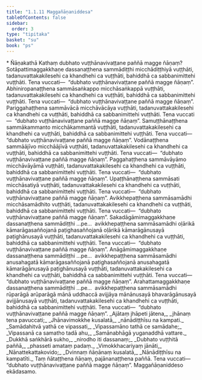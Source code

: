 ```yaml
---
title: "1.1.11 Maggañāṇaniddesa"
tableOfContents: false
sidebar:
  order: 3
type: "tipitaka"
basket: "su"
book: "ps"
---
```



<DynamicBreadcrumb />

<Paragraph type="center" book="ps">
* Ñāṇakathā
</Paragraph>


<Division number="61" book="ps">

<Paragraph number="433" book="ps">
Kathaṃ dubhato vuṭṭhānavivaṭṭane paññā magge ñāṇaṃ? Sotāpattimaggakkhaṇe dassanaṭṭhena sammādiṭṭhi micchādiṭṭhiyā vuṭṭhāti, tadanuvattakakilesehi ca khandhehi ca vuṭṭhāti, bahiddhā ca sabbanimittehi vuṭṭhāti. Tena vuccati—  “dubhato vuṭṭhānavivaṭṭane paññā magge ñāṇaṃ”. Abhiniropanaṭṭhena sammāsaṅkappo micchāsaṅkappā vuṭṭhāti, tadanuvattakakilesehi ca khandhehi ca vuṭṭhāti, bahiddhā ca sabbanimittehi vuṭṭhāti. Tena vuccati—  “dubhato vuṭṭhānavivaṭṭane paññā magge ñāṇaṃ”.
</Paragraph>

<Paragraph number="434" book="ps">
Pariggahaṭṭhena sammāvācā micchāvācāya vuṭṭhāti, tadanuvattakakilesehi ca khandhehi ca vuṭṭhāti, bahiddhā ca sabbanimittehi vuṭṭhāti. Tena vuccati—  “dubhato vuṭṭhānavivaṭṭane paññā magge ñāṇaṃ”.
</Paragraph>

<Paragraph number="435" book="ps">
Samuṭṭhānaṭṭhena sammākammanto micchākammantā vuṭṭhāti, tadanuvattakakilesehi ca khandhehi ca vuṭṭhāti, bahiddhā ca sabbanimittehi vuṭṭhāti. Tena vuccati—  “dubhato vuṭṭhānavivaṭṭane paññā magge ñāṇaṃ”.
</Paragraph>

<Paragraph number="436" book="ps">
Vodānaṭṭhena sammāājīvo micchāājīvā vuṭṭhāti, tadanuvattakakilesehi ca khandhehi ca vuṭṭhāti, bahiddhā ca sabbanimittehi vuṭṭhāti. Tena vuccati—  “dubhato vuṭṭhānavivaṭṭane paññā magge ñāṇaṃ”.
</Paragraph>

<Paragraph number="437" book="ps">
Paggahaṭṭhena sammāvāyāmo micchāvāyāmā vuṭṭhāti, tadanuvattakakilesehi ca khandhehi ca vuṭṭhāti, bahiddhā ca sabbanimittehi vuṭṭhāti. Tena vuccati—  “dubhato vuṭṭhānavivaṭṭane paññā magge ñāṇaṃ”.
</Paragraph>

<Paragraph number="438" book="ps">
Upaṭṭhānaṭṭhena sammāsati micchāsatiyā vuṭṭhāti, tadanuvattakakilesehi ca khandhehi ca vuṭṭhāti, bahiddhā ca sabbanimittehi vuṭṭhāti. Tena vuccati—  “dubhato vuṭṭhānavivaṭṭane paññā magge ñāṇaṃ”.
</Paragraph>

<Paragraph number="439" book="ps">
Avikkhepaṭṭhena sammāsamādhi micchāsamādhito vuṭṭhāti, tadanuvattakakilesehi ca khandhehi ca vuṭṭhāti, bahiddhā ca sabbanimittehi vuṭṭhāti. Tena vuccati—  “dubhato vuṭṭhānavivaṭṭane paññā magge ñāṇaṃ”.
</Paragraph>

<Paragraph number="440" book="ps">
Sakadāgāmimaggakkhaṇe dassanaṭṭhena sammādiṭṭhi …pe…  avikkhepaṭṭhena sammāsamādhi oḷārikā kāmarāgasaññojanā paṭighasaññojanā oḷārikā kāmarāgānusayā paṭighānusayā vuṭṭhāti, tadanuvattakakilesehi ca khandhehi ca vuṭṭhāti, bahiddhā ca sabbanimittehi vuṭṭhāti. Tena vuccati—  “dubhato vuṭṭhānavivaṭṭane paññā magge ñāṇaṃ”.
</Paragraph>

<Paragraph number="441" book="ps">
Anāgāmimaggakkhaṇe dassanaṭṭhena sammādiṭṭhi …pe…  avikkhepaṭṭhena sammāsamādhi anusahagatā kāmarāgasaññojanā paṭighasaññojanā anusahagatā kāmarāgānusayā paṭighānusayā vuṭṭhāti, tadanuvattakakilesehi ca khandhehi ca vuṭṭhāti, bahiddhā ca sabbanimittehi vuṭṭhāti. Tena vuccati—  “dubhato vuṭṭhānavivaṭṭane paññā magge ñāṇaṃ”.
</Paragraph>

<Paragraph number="442" book="ps">
Arahattamaggakkhaṇe dassanaṭṭhena sammādiṭṭhi …pe…  avikkhepaṭṭhena sammāsamādhi rūparāgā arūparāgā mānā uddhaccā avijjāya mānānusayā bhavarāgānusayā avijjānusayā vuṭṭhāti, tadanuvattakakilesehi ca khandhehi ca vuṭṭhāti, bahiddhā ca sabbanimittehi vuṭṭhāti. Tena vuccati—  “dubhato vuṭṭhānavivaṭṭane paññā magge ñāṇaṃ”.
</Paragraph>

</Division>
<Division number="62" book="ps">

<Paragraph number="443" type="verses" book="ps">
_Ajātaṃ jhāpeti jātena,_  
_jhānaṃ tena pavuccati;_  
_Jhānavimokkhe kusalatā,_  
_nānādiṭṭhīsu na kampati._  

</Paragraph>

<Paragraph number="444" type="verses" book="ps">
_Samādahitvā yathā ce vipassati,_  
_Vipassamāno tathā ce samādahe;_  
_Vipassanā ca samatho tadā ahu,_  
_Samānabhāgā yuganaddhā vattare._  

</Paragraph>

<Paragraph number="445" type="verses" book="ps">
_Dukkhā saṅkhārā sukho,_  
_nirodho iti dassanaṃ;_  
_Dubhato vuṭṭhitā paññā,_  
_phasseti amataṃ padaṃ._  

</Paragraph>

<Paragraph number="446" type="verses" book="ps">
_Vimokkhacariyaṃ jānāti,_  
_Nānattekattakovido;_  
_Dvinnaṃ ñāṇānaṃ kusalatā,_  
_Nānādiṭṭhīsu na kampatīti._  

</Paragraph>

<Paragraph number="447" book="ps">
Taṃ ñātaṭṭhena ñāṇaṃ, pajānanaṭṭhena paññā. Tena vuccati—  “dubhato vuṭṭhānavivaṭṭane paññā magge ñāṇaṃ”.

</Paragraph>
</Division>

<Paragraph number="448" type="center" book="ps">
Maggañāṇaniddeso ekādasamo.
</Paragraph>